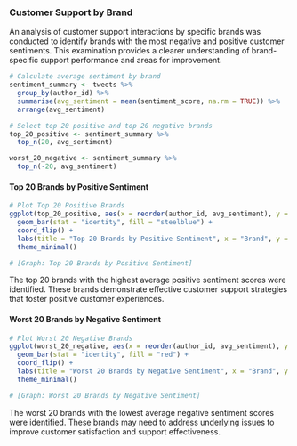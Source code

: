 ### Customer Support by Brand

An analysis of customer support interactions by specific brands was
conducted to identify brands with the most negative and positive
customer sentiments. This examination provides a clearer understanding
of brand-specific support performance and areas for improvement.

```r
# Calculate average sentiment by brand
sentiment_summary <- tweets %>%
  group_by(author_id) %>%
  summarise(avg_sentiment = mean(sentiment_score, na.rm = TRUE)) %>%
  arrange(avg_sentiment)

# Select top 20 positive and top 20 negative brands
top_20_positive <- sentiment_summary %>%
  top_n(20, avg_sentiment)

worst_20_negative <- sentiment_summary %>%
  top_n(-20, avg_sentiment)
```

#### Top 20 Brands by Positive Sentiment

```r
# Plot Top 20 Positive Brands
ggplot(top_20_positive, aes(x = reorder(author_id, avg_sentiment), y = avg_sentiment)) +
  geom_bar(stat = "identity", fill = "steelblue") +
  coord_flip() +
  labs(title = "Top 20 Brands by Positive Sentiment", x = "Brand", y = "Average Sentiment") +
  theme_minimal()

# [Graph: Top 20 Brands by Positive Sentiment]
```

The top 20 brands with the highest average positive sentiment scores
were identified. These brands demonstrate effective customer support
strategies that foster positive customer experiences.

#### Worst 20 Brands by Negative Sentiment

```r
# Plot Worst 20 Negative Brands
ggplot(worst_20_negative, aes(x = reorder(author_id, avg_sentiment), y = avg_sentiment)) +
  geom_bar(stat = "identity", fill = "red") +
  coord_flip() +
  labs(title = "Worst 20 Brands by Negative Sentiment", x = "Brand", y = "Average Sentiment") +
  theme_minimal()

# [Graph: Worst 20 Brands by Negative Sentiment]
```

The worst 20 brands with the lowest average negative sentiment scores
were identified. These brands may need to address underlying issues to
improve customer satisfaction and support effectiveness.